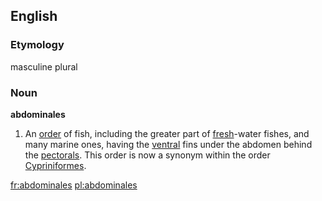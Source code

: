 ==English==

===Etymology===
{{etyl|la}} masculine plural

===Noun===
'''abdominales'''

# {{context|zoology|obsolete}} An [[order]] of fish, including the greater part of [[fresh]]-water fishes, and many marine ones, having the [[ventral]] fins under the abdomen behind the [[pectoral]]s.  This order is now a synonym within the order [[Cypriniformes]].

[[fr:abdominales]]
[[pl:abdominales]]